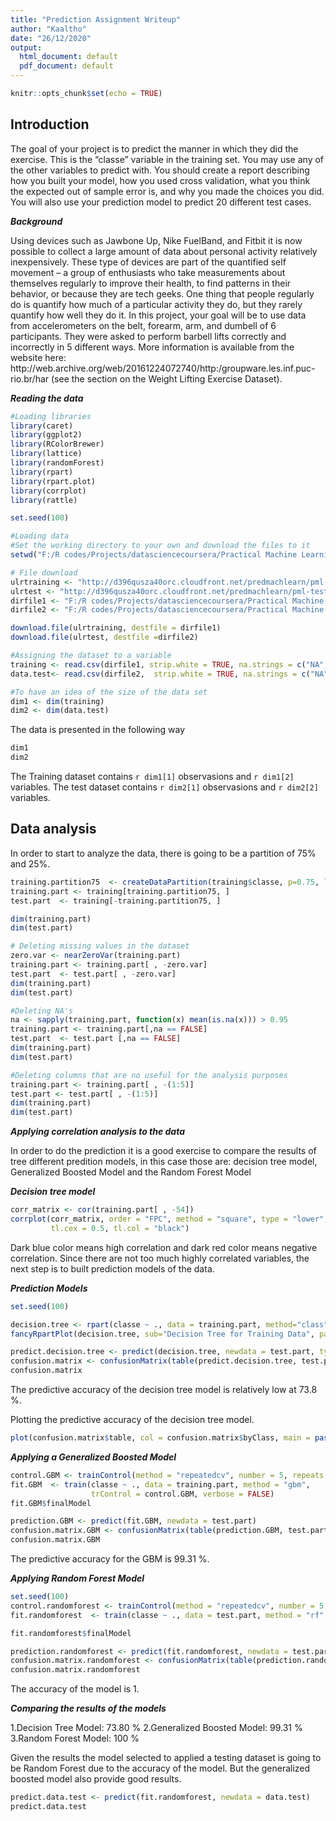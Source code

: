```yaml
---
title: "Prediction Assignment Writeup"
author: "Kaaltho"
date: "26/12/2020"
output:
  html_document: default
  pdf_document: default
---
```


```r
knitr::opts_chunk$set(echo = TRUE)
```

## Introduction

The goal of your project is to predict the manner in which they did the exercise. This is the "classe" variable in the training set. You may use any of the other variables to predict with. You should create a report describing how you built your model, how you used cross validation, what you think the expected out of sample error is, and why you made the choices you did. You will also use your prediction model to predict 20 different test cases.

***Background***

Using devices such as Jawbone Up, Nike FuelBand, and Fitbit it is now possible to collect a large amount of data about personal activity relatively inexpensively. These type of devices are part of the quantified self movement – a group of enthusiasts who take measurements about themselves regularly to improve their health, to find patterns in their behavior, or because they are tech geeks. One thing that people regularly do is quantify how much of a particular activity they do, but they rarely quantify how well they do it. In this project, your goal will be to use data from accelerometers on the belt, forearm, arm, and dumbell of 6 participants. They were asked to perform barbell lifts correctly and incorrectly in 5 different ways. More information is available from the website here: http://web.archive.org/web/20161224072740/http:/groupware.les.inf.puc-rio.br/har (see the section on the Weight Lifting Exercise Dataset).

***Reading the data***

```r
#Loading libraries
library(caret)
library(ggplot2)
library(RColorBrewer)
library(lattice)
library(randomForest)
library(rpart)
library(rpart.plot)
library(corrplot)
library(rattle)

set.seed(100)

#Loading data
#Set the working directory to your own and download the files to it
setwd("F:/R codes/Projects/datasciencecoursera/Practical Machine Learning")

# File download
ulrtraining <- "http://d396qusza40orc.cloudfront.net/predmachlearn/pml-training.csv"
ulrtest <- "http://d396qusza40orc.cloudfront.net/predmachlearn/pml-testing.csv"
dirfile1 <- "F:/R codes/Projects/datasciencecoursera/Practical Machine Learning/pml-training.csv"
dirfile2 <- "F:/R codes/Projects/datasciencecoursera/Practical Machine Learning/pml-testing.csv"

download.file(ulrtraining, destfile = dirfile1)
download.file(ulrtest, destfile =dirfile2)

#Assigning the dataset to a variable
training <- read.csv(dirfile1, strip.white = TRUE, na.strings = c("NA",""))
data.test<- read.csv(dirfile2,  strip.white = TRUE, na.strings = c("NA",""))

#To have an idea of the size of the data set
dim1 <- dim(training)
dim2 <- dim(data.test)
```
The data is presented in the following way

```r
dim1
dim2
```

The Training dataset contains `r dim1[1]` observasions and `r dim1[2]` variables.
The test dataset contains `r dim2[1]` observasions and `r dim2[2]` variables.

## Data analysis

In order to start to analyze the data, there is going to be a partition of 75% and 25%.

```r
training.partition75  <- createDataPartition(training$classe, p=0.75, list=FALSE)
training.part <- training[training.partition75, ]
test.part  <- training[-training.partition75, ]

dim(training.part)
dim(test.part)

# Deleting missing values in the dataset
zero.var <- nearZeroVar(training.part)
training.part <- training.part[ , -zero.var]
test.part  <- test.part[ , -zero.var]
dim(training.part)
dim(test.part)
```


```r
#Deleting NA's
na <- sapply(training.part, function(x) mean(is.na(x))) > 0.95
training.part <- training.part[,na == FALSE]
test.part  <- test.part [,na == FALSE]
dim(training.part)
dim(test.part)

#Deleting columns that are no useful for the analysis purposes
training.part <- training.part[ , -(1:5)]
test.part <- test.part[ , -(1:5)]
dim(training.part)
dim(test.part)

```

***Applying correlation analysis to the data***

In order to do the prediction it is a good exercise to compare the results of tree different predition models, in this case those are: decision tree model, Generalized Boosted Model and the Random Forest Model

***Decision tree model***

```r
corr_matrix <- cor(training.part[ , -54])
corrplot(corr_matrix, order = "FPC", method = "square", type = "lower",
         tl.cex = 0.5, tl.col = "black")

```

Dark blue color means high correlation and dark red color means negative correlation. Since there are not too much highly correlated variables, the next step is to built prediction models of the data.

***Prediction Models***


```r
set.seed(100)

decision.tree <- rpart(classe ~ ., data = training.part, method="class")
fancyRpartPlot(decision.tree, sub="Decision Tree for Training Data", palettes=c("Greys", "Oranges"))
```

```r
predict.decision.tree <- predict(decision.tree, newdata = test.part, type="class")
confusion.matrix <- confusionMatrix(table(predict.decision.tree, test.part$classe))
confusion.matrix
```

The predictive accuracy of the decision tree model is relatively low at 73.8 %.

Plotting the predictive accuracy of the decision tree model.

```r
plot(confusion.matrix$table, col = confusion.matrix$byClass, main = paste("Random Forest - Accuracy =",round(confusion.matrix$overall['Accuracy'], 4)))
```

***Applying a Generalized Boosted Model***

```r
control.GBM <- trainControl(method = "repeatedcv", number = 5, repeats = 2)
fit.GBM  <- train(classe ~ ., data = training.part, method = "gbm",
                  trControl = control.GBM, verbose = FALSE)
fit.GBM$finalModel
```

```r
prediction.GBM <- predict(fit.GBM, newdata = test.part)
confusion.matrix.GBM <- confusionMatrix(table(prediction.GBM, test.part$classe))
confusion.matrix.GBM
```

The predictive accuracy for the GBM is 99.31 %.

***Applying Random Forest Model***

```r
set.seed(100)
control.randomforest <- trainControl(method = "repeatedcv", number = 5, repeats = 2)
fit.randomforest  <- train(classe ~ ., data = test.part, method = "rf",trControl = control.randomforest, verbose = FALSE)

fit.randomforest$finalModel
```

```r
prediction.randomforest <- predict(fit.randomforest, newdata = test.part)
confusion.matrix.randomforest <- confusionMatrix(table(prediction.randomforest, test.part$classe))
confusion.matrix.randomforest
```

The accuracy of the model is 1.

***Comparing the results of the models***

  1.Decision Tree Model: 73.80 %
  2.Generalized Boosted Model: 99.31 %
  3.Random Forest Model: 100 %

Given the results the model selected to applied a testing dataset is going to be Random Forest due to the accuracy of the model. But the generalized boosted model also provide good results.

```r
predict.data.test <- predict(fit.randomforest, newdata = data.test)
predict.data.test 
```

